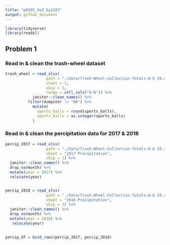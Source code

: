 ```yaml
---
title: "p8105_hw2_by2287"
output: github_document
---
```


```r
library(tidyverse)
library(readxl)
```


## Problem 1 

### Read in & clean the trash-wheel dataset
```r
trash_wheel = read_xlsx(
                  path = "./data/Trash-Wheel-Collection-Totals-8-6-19.xlsx", 
                  sheet = 1, 
                  skip = 1,
                  range = cell_cols("A:N")) %>% 
	        janitor::clean_names() %>% 
          filter(dumpster != "NA") %>% 
            mutate(
              sports_balls = round(sports_balls),
              sports_balls = as.integer(sports_balls)
            ) 
```


### Read in & clean the percipitation data for 2017 & 2018
```r
percip_2017 = read_xlsx(
                  path = "./data/Trash-Wheel-Collection-Totals-8-6-19.xlsx", 
                  sheet = "2017 Precipitation",
                  skip = 1) %>% 
  janitor::clean_names() %>% 
  drop_na(month) %>% 
  mutate(year = 2017) %>% 
  relocate(year)


percip_2018 = read_xlsx(
                  path = "./data/Trash-Wheel-Collection-Totals-8-6-19.xlsx", 
                  sheet = "2018 Precipitation", 
                  skip = 1) %>% 
  janitor::clean_names() %>% 
  drop_na(month) %>% 
  mutate(year = 2018) %>% 
   relocate(year)
                  

percip_df = bind_rows(percip_2017, percip_2018)

```



